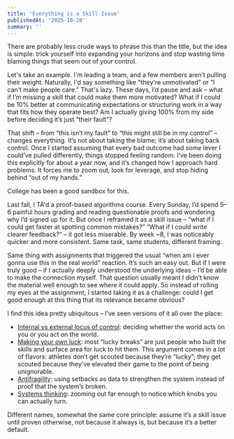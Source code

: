 ```yaml
---
title: 'Everything is a Skill Issue'
publishedAt: '2025-10-28'
summary: ''
---
```


There are probably less crude ways to phrase this than the title, but the idea is simple: trick yourself into expanding your horizons and stop wasting time blaming things that seem out of your control.  

Let's take an example. I'm leading a team, and a few members aren’t pulling their weight. Naturally, I'd say something like "they're unmotivated” or “I can’t make people care.” That's lazy. These days, I’d pause and ask – what if I’m missing a skill that could make them more motivated? What if I could be 10% better at communicating expectations or structuring work in a way that fits how they operate best? Am I actually giving 100% from my side before deciding it’s just “their fault”?

That shift – from “this isn’t my fault” to “this might still be in my control” – changes everything. It’s not about taking the blame; it’s about taking back control. Once I started assuming that every bad outcome had _some_ lever I could’ve pulled differently, things stopped feeling random. I’ve been doing this explicitly for about a year now, and it’s changed how I approach hard problems. It forces me to zoom out, look for leverage, and stop hiding behind “out of my hands.”

College has been a good sandbox for this. 

Last fall, I TA'd a proof-based algorithms course. Every Sunday, I’d spend 5–6 painful hours grading and reading questionable proofs and wondering why I’d signed up for it. But once I reframed it as a skill issue – “what if I could get faster at spotting common mistakes?” “What if I could write clearer feedback?” – it got less miserable. By week ~8, I was noticeably quicker and more consistent. Same task, same students, different framing. 

Same thing with assignments that triggered the usual “when am I ever gonna use this in the real world” reaction. It’s such an easy out. But if I were truly good – if I actually deeply understood the underlying ideas – I’d be able to make the connection myself. That question usually meant I didn’t know the material well enough to see where it could apply. So instead of rolling my eyes at the assignment, I started taking it as a challenge: could I get good enough at this thing that its relevance became obvious?

I find this idea pretty ubiquitous – I’ve seen versions of it all over the place:

- [Internal vs external locus of control](https://x.com/karpathy/status/1894099637218545984): deciding whether the world acts on you or you act on the world.
- [Making your own luck](https://amirbolous.com/posts/luck/): most “lucky breaks” are just people who built the skills and surface area for luck to hit them. This argument comes in a lot of flavors: athletes don’t get scouted because they’re “lucky”; they get scouted because they’ve elevated their game to the point of being unignorable.
- [Antifragility](https://fs.blog/antifragile-a-definition/): using setbacks as data to strengthen the system instead of proof that the system’s broken.
- [Systems thinking](https://thesystemsthinker.com/introduction-to-systems-thinking/): zooming out far enough to notice which knobs you can actually turn.

Different names, somewhat the same core principle: assume it’s a skill issue until proven otherwise, not because it always is, but because it’s a better default.